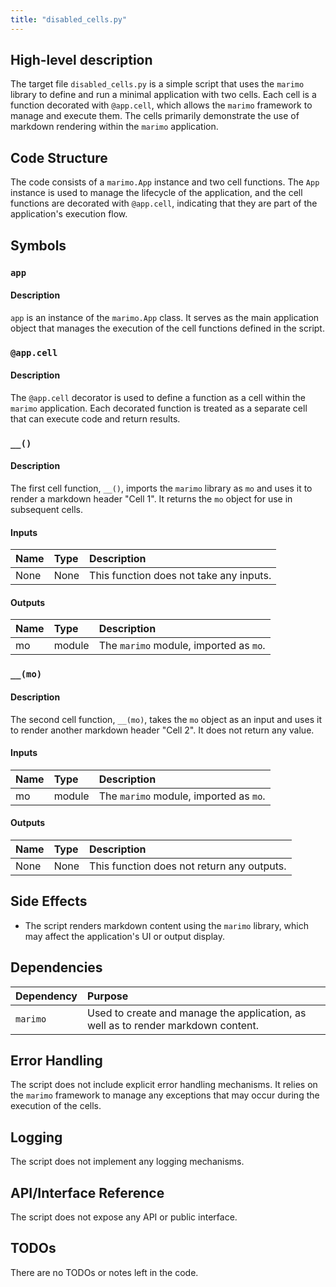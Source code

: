 ```yaml
---
title: "disabled_cells.py"
---
```


## High-level description
The target file `disabled_cells.py` is a simple script that uses the `marimo` library to define and run a minimal application with two cells. Each cell is a function decorated with `@app.cell`, which allows the `marimo` framework to manage and execute them. The cells primarily demonstrate the use of markdown rendering within the `marimo` application.

## Code Structure
The code consists of a `marimo.App` instance and two cell functions. The `App` instance is used to manage the lifecycle of the application, and the cell functions are decorated with `@app.cell`, indicating that they are part of the application's execution flow.

## Symbols

### `app`
#### Description
`app` is an instance of the `marimo.App` class. It serves as the main application object that manages the execution of the cell functions defined in the script.

### `@app.cell`
#### Description
The `@app.cell` decorator is used to define a function as a cell within the `marimo` application. Each decorated function is treated as a separate cell that can execute code and return results.

### `__()`
#### Description
The first cell function, `__()`, imports the `marimo` library as `mo` and uses it to render a markdown header "Cell 1". It returns the `mo` object for use in subsequent cells.

#### Inputs
| Name | Type | Description |
|:-----|:-----|:------------|
| None | None | This function does not take any inputs. |

#### Outputs
| Name | Type | Description |
|:-----|:-----|:------------|
| mo | module | The `marimo` module, imported as `mo`. |

### `__(mo)`
#### Description
The second cell function, `__(mo)`, takes the `mo` object as an input and uses it to render another markdown header "Cell 2". It does not return any value.

#### Inputs
| Name | Type | Description |
|:-----|:-----|:------------|
| mo | module | The `marimo` module, imported as `mo`. |

#### Outputs
| Name | Type | Description |
|:-----|:-----|:------------|
| None | None | This function does not return any outputs. |

## Side Effects
- The script renders markdown content using the `marimo` library, which may affect the application's UI or output display.

## Dependencies
| Dependency | Purpose |
|:-----------|:--------|
| `marimo` | Used to create and manage the application, as well as to render markdown content. |

## Error Handling
The script does not include explicit error handling mechanisms. It relies on the `marimo` framework to manage any exceptions that may occur during the execution of the cells.

## Logging
The script does not implement any logging mechanisms.

## API/Interface Reference
The script does not expose any API or public interface.

## TODOs
There are no TODOs or notes left in the code.
